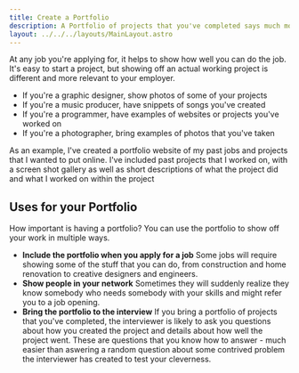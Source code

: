```yaml
---
title: Create a Portfolio
description: A Portfolio of projects that you've completed says much more about your skills than a few sentences in your resume
layout: ../../../layouts/MainLayout.astro
---
```


At any job you're applying for, it helps to show how well you can do the job. It's easy to start a project, but showing off an actual working project is different and more relevant to your employer. 
- If you're a graphic designer, show photos of some of your projects
- If you're a music producer, have snippets of songs you've created
- If you're a programmer, have examples of websites or projects you've worked on
- If you're a photographer, bring examples of photos that you've taken

As an example, I've created a portfolio website of my past jobs and projects that I wanted to put online. I've included past projects that I worked on, with a screen shot gallery as well as short descriptions of what the project did and what I worked on within the project

## Uses for your Portfolio

How important is having a portfolio? You can use the portfolio to show off your work in multiple ways.
 - **Include the portfolio when you apply for a job** Some jobs will require showing some of the stuff that you can do, from construction and home renovation to creative designers and engineers.
 - **Show people in your network** Sometimes they will suddenly realize they know somebody who needs somebody with your skills and might refer you to a job opening.
 - **Bring the portfolio to the interview** If you bring a portfolio of projects that you've completed, the interviewer is likely to ask you questions about how you created the project and details about how well the project went. These are questions that you know how to answer - much easier than aswering a random question about some contrived problem the interviewer has created to test your cleverness.

<BackButton client:idle />